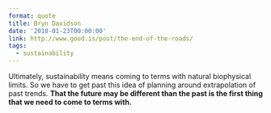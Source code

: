 ```yaml
---
format: quote
title: Bryn Davidson
date: '2010-01-23T00:00:00'
link: http://www.good.is/post/the-end-of-the-roads/
tags:
  - sustainability
---
```




Ultimately, sustainability means coming to terms with natural biophysical limits. So we have to get past this idea of planning around extrapolation of past trends. **That the future may be different than the past is the first thing that we need to come to terms with.**
